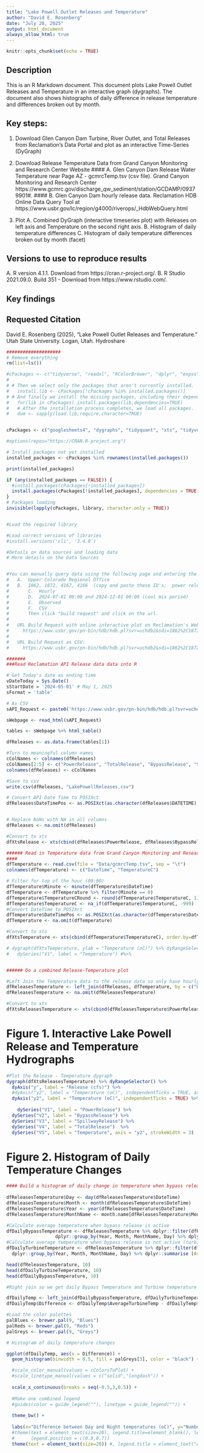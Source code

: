 ```yaml
---
title: "Lake Powell Outlet Releases and Temperature"
author: "David E. Rosenberg"
date: "July 28, 2025"
output: html_document
always_allow_html: true
---
```


```r
knitr::opts_chunk$set(echo = TRUE)
```

## Description

This is an R Markdown document. This document plots Lake Powell Outlet Releases and Temperature in an interactive graph (dygraphs). The document also shows histographs of daily difference in release temperature and differences
broken out by month.

## Key steps:

1. Download Glen Canyon Dam Turbine, River Outlet, and Total Releases from Reclamation's Data Portal and plot as an interactive Time-Series (DyGraph)
2. Download Release Temperature Data from Grand Canyon Monitoring and Research Center Website
####      A. Glen Canyon Dam Release Water Temperature near Page AZ - gcmrcTemp.tsv (csv file). Grand Canyon Monitoring and Research Center https://www.gcmrc.gov/discharge_qw_sediment/station/GCDAMP/09379901#.
####      B. Glen Canyon Dam hourly release data. Reclamation HDB Online Data Query Tool at https://www.usbr.gov/lc/region/g4000/riverops/_HdbWebQuery.html
  
3. Plot
    A. Combined DyGraph (interactive timeseries plot) with Releases on left axis and Temperature on the second right axis.
    B. Histogram of daily temperature differences
    C. Histogram of daily temperature differences broken out by month (facet)

## Versions to use to reproduce results
   A. R version 4.1.1. Download from https://cran.r-project.org/.
   B. R Studio 2021.09.0. Build 351 - Download from https://www.rstudio.com/.
   
## Key findings

## Requested Citation
David E. Rosenberg (2025), "Lake Powell Outlet Releases and Temperature." Utah State University. Logan, Utah. Hydroshare

```r

####################
# Remove everything
rm(list=ls())

#cPackages <- c("tidyverse", "readxl", "RColorBrewer", "dplyr", "expss", "reshape2", "pracma", "lubridate", "directlabels", "plyr", "stringr", "ggplot2")
# 
# # Then we select only the packages that aren't currently installed.
#   install.lib <- cPackages[!cPackages %in% installed.packages()]
# # And finally we install the missing packages, including their dependency.
#   for(lib in cPackages) install.packages(lib,dependencies=TRUE)
#   # After the installation process completes, we load all packages.
#   dum <- sapply(load.lib,require,character=TRUE)


cPackages <- c("googlesheets4", "dygraphs", "tidyquant", "xts", "tidyverse", "tidyquant","lubridate", "stringr", "rvest", "RColorBrewer", "ggplot2", "dplyr", "expss", "reshape2", "pracma", "directlabels", "plyr")

#options(repos="https://CRAN.R-project.org")

# Install packages not yet installed
installed_packages <- cPackages %in% rownames(installed.packages())

print(installed_packages)

if (any(installed_packages == FALSE)) {
  #install.packages(cPackages[!installed_packages])
  install.packages(cPackages[!installed_packages], dependencies = TRUE)
}
# Packages loading
invisible(lapply(cPackages, library, character.only = TRUE))


#Load the required library

#Load correct versions of libraries
#install.versions('cli', '3.4.0')

#Details on data sources and loading data
# More details on the Data Sources


#You can manually query data using the following page and entering the following info: https://www.usbr.gov/lc/region/g4000/riverops/_HdbWebQuery.html
#   A.	Upper Colorado Regional Office
#   B.	1862, 1872, 4167, 4166  (copy and paste these ID's;  power release, total release, bypass release, spillway release) 
#		C.	Hourly 
#		D.	2024-07-01 00:00 and 2024-12-01 00:00 (cool mix period)
#		E.	Observed
#		F.	CSV
#		Then click "build request" and click on the url. 
#
#   URL Build Request with online interactive plot on Reclamation's Website:
#     https://www.usbr.gov/pn-bin/hdb/hdb.pl?svr=uchdb2&sdi=1862%2C1872%2C4167%2C4166&tstp=HR&t1=2024-05-01T00:00&t2=2025-07-10T00:00&table=R&mrid=0&format=graph
#
#   URL Build Request as CSV:
#     https://www.usbr.gov/pn-bin/hdb/hdb.pl?svr=uchdb2&sdi=1862%2C1872%2C4167%2C4166&tstp=HR&t1=2024-05-01T00:00&t2=2025-07-10T00:00&table=R&mrid=0&format=csv

#######
###Read Reclamation API Release data data into R

# Get Today's date as ending time
vDateToday = Sys.Date()
sStartDate = '2024-05-01' # May 1, 2025
sFormat = 'table'

# As CSV
sAPI_Request <- paste0('https://www.usbr.gov/pn-bin/hdb/hdb.pl?svr=uchdb2&sdi=1862%2C1872%2C4167%2C4166&tstp=HR&t1=',sStartDate,'T00:00&t2=',vDateToday,'T00:00&table=R&mrid=0&format=',sFormat)

sWebpage <- read_html(sAPI_Request)

tables <- sWebpage %>% html_table()

dfReleases <- as.data.frame(tables[1])

#Turn to meaningful column names
cColNames <- colnames(dfReleases)
cColNames[2:5] <- c("PowerRelease", "TotalRelease", "BypassRelease", "SpillwayRelease")
colnames(dfReleases) <- cColNames 

#Save to csv
write.csv(dfReleases, "LakePowellReleases.csv")

# Convert API Date Time to POSIXct
dfReleases$DateTimePos <- as.POSIXct(as.character(dfReleases$DATETIME), format = "%m/%d/%Y %H:%M")


# Replace NaNs with NA in all columns
dfReleases <- na.omit(dfReleases)

#Convert to xts
dfXtsRelease <- xts(cbind(dfReleases$PowerRelease, dfReleases$BypassRelease, dfReleases$SpillwayRelease, dfReleases$TotalRelease), order.by=dfReleases$DateTimePos)

###### Read in Temperature data from Grand Canyon Monitoring and Research Center
####
dfTemperature <- read.csv(file = "Data/gcmrcTemp.tsv", sep = "\t")
colnames(dfTemperature) <- c("DateTime", "TemperatureC")

# Filter for top of the hour (00:00)
dfTemperature$Minute <- minute(dfTemperature$DateTime)
dfTemperature <- dfTemperature %>% filter(Minute == 0)
dfTemperature$TemperatureCRound <- round(dfTemperature$TemperatureC, 1)
dfTemperature$TemperatureC <- na_if(dfTemperature$TemperatureC, -999)
#Convert DateTime to POSIXct
dfTemperature$DateTimePos <- as.POSIXct(as.character(dfTemperature$DateTime), format = "%Y-%m-%d %H:%M:%S")
dfTemperature <- na.omit(dfTemperature)

#Convert to xts
dfXtsTemperature <- xts(cbind(dfTemperature$TemperatureC), order.by=dfTemperature$DateTimePos)

# dygraph(dfXtsTemperature, ylab = "Temperature (oC)") %>% dyRangeSelector() %>%
#   dySeries("V1", label = "Temperature") #%>%


###### Do a combined Release-Temperature plot

#Left Join the Temperature data to the release data so only have hourly data.
dfReleasesTemperature <- left_join(dfReleases, dfTemperature, by = c("DateTimePos" = "DateTimePos"))
dfReleasesTemperature <- na.omit(dfReleasesTemperature)

#Convert to xts
dfXtsReleasesTemperature <- xts(cbind(dfReleasesTemperature$PowerRelease, dfReleasesTemperature$BypassRelease, dfReleasesTemperature$SpillwayRelease, dfReleasesTemperature$TotalRelease, dfReleasesTemperature$TemperatureC), order.by = dfReleasesTemperature$DateTimePos)

```

# Figure 1. Interactive Lake Powell Release and Temperature Hydrographs
```r


#Plot the Release - Temperature dygraph
dygraph(dfXtsReleasesTemperature) %>% dyRangeSelector() %>%
  dyAxis("y", label = "Release (cfs)") %>%
  #dyAxis("y2", label = "Temperature (oC)", independentTicks = TRUE, axisLabelFormatter = htmlwidgets::JS("function(value) {return value.toFixed(1);")) %>% ## Round to 1 decimal places for y2-axis) %>%
  dyAxis("y2", label = "Temperature (oC)", independentTicks = TRUE) %>%
  
    dySeries("V1", label = "PowerRelease") %>%
  dySeries("V2", label = "BypassRelease") %>%
  dySeries("V3", label = "SpillwayRelease") %>%
  dySeries("V4", label = "TotalRelease")  %>%
  dySeries("V5", label = "Temperature", axis = "y2", strokeWidth = 3)

```

# Figure 2. Histogram of Daily Temperature Changes
```r
#### Build a histogram of daily change in temperature when bypass releases are happening.
 
dfReleasesTemperature$Day <- day(dfReleasesTemperature$DateTime)
dfReleasesTemperature$Month <- month(dfReleasesTemperature$DateTime)
dfReleasesTemperature$Year <- year(dfReleasesTemperature$DateTime)
dfReleasesTemperature$MonthName <- month.name[dfReleasesTemperature$Month]

#Calculate average temperature when bypass release is active
dfDailyBypassTemperature <- dfReleasesTemperature %>% dplyr::filter(dfReleasesTemperature$BypassRelease > 2000) %>%
                  dplyr::group_by(Year, Month, MonthName, Day) %>% dplyr::summarise (AverageBypassTemp = mean(TemperatureC))
#Calculate average temperature when bypass release is not active (turbine only release)
dfDailyTurbineTemperature <- dfReleasesTemperature %>% dplyr::filter(dfReleasesTemperature$BypassRelease == 0) %>%
  dplyr::group_by(Year, Month, MonthName, Day) %>% dplyr::summarise (AverageTurbineTemp = mean(TemperatureC))

head(dfReleasesTemperature, 10)
head(dfDailyTurbineTemperature, 10)
head(dfDailyBypassTemperature, 10)

#Right join so we get daily Bypass Temperature and Turbine temperature on the same day

dfDailyTemp <- left_join(dfDailyBypassTemperature, dfDailyTurbineTemperature, by = c("Day"="Day", "Month" = "Month", "Year" = "Year"))
dfDailyTemp$Difference <- dfDailyTemp$AverageTurbineTemp - dfDailyTemp$AverageBypassTemp

#Load the color palettes
palBlues <- brewer.pal(9, "Blues")
palReds <- brewer.pal(9, "Reds")
palGreys <- brewer.pal(9, "Greys")

# Histogram of daily temperature changes

ggplot(dfDailyTemp, aes(x = Difference)) +
  geom_histogram(binwidth = 0.5, fill = palGreys[3], color = "black") +

  #scale_color_manual(values = cColorsToPlot) +
  #scale_linetype_manual(values = c("solid","longdash")) +
  
  scale_x_continuous(breaks = seq(-0.5,3,0.5)) +
  
  #Make one combined legend
  #guides(color = guide_legend(""), linetype = guide_legend("")) +
  
  theme_bw() +
  
  labs(x="Difference between Day and Night temperatures (oC)", y="Number of Days") +
  #theme(text = element_text(size=20), legend.title=element_blank(), legend.text=element_text(size=18),
  #      legend.position = c(0.8,0.7))
  theme(text = element_text(size=20)) #, legend.title = element_text("Annual Release\nMAF"), legend.text=element_text(size=14), axis.text.x = element_text(size=12))



```















